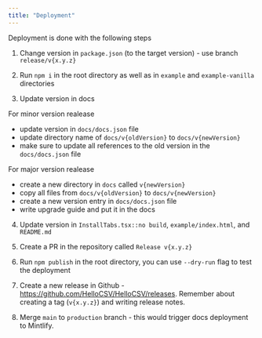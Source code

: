 ```yaml
---
title: "Deployment"
---
```


Deployment is done with the following steps

1. Change version in `package.json` (to the target version) - use branch `release/v{x.y.z}`

2. Run `npm i` in the root directory as well as in `example` and `example-vanilla` directories

3. Update version in docs

For minor version realease 
- update version in `docs/docs.json` file
- update directory name of `docs/v{oldVersion}` to `docs/v{newVersion}`
- make sure to update all references to the old version in the `docs/docs.json` file

For major version realease 
- create a new directory in `docs` called `v{newVersion}`
- copy all files from `docs/v{oldVersion}` to `docs/v{newVersion}`
- create a new version entry in `docs/docs.json` file
- write upgrade guide and put it in the docs

4. Update version in `InstallTabs.tsx::no build`, `example/index.html`, and `README.md`

5. Create a PR in the repository called `Release v{x.y.z}`

6. Run `npm publish` in the root directory, you can use `--dry-run` flag to test the deployment

7. Create a new release in Github - https://github.com/HelloCSV/HelloCSV/releases. Remember about creating a tag (`v{x.y.z}`) and writing release notes.

8. Merge `main` to `production` branch - this would trigger docs deployment to Mintlify.